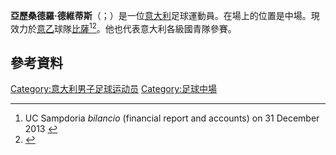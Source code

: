 {{noteTA
|G1=Football
|G2=意甲
}}
{{Infobox football biography
| name                = Alessandro De Vitis
| image               = 
| caption             = 
| fullname            = 
| birth_date          = {{birth date and age|1992|2|15|df=y}}
| birth_place         = [[意大利|意大利]][[皮亚琴察|皮亚琴察]]
| currentclub         = [[比薩1909足球會|比薩]]
| clubnumber          = 30
| height              = 1.84m<ref>{{cite web |url=http://www.footballdatabase.eu/football.joueurs.alessandro.de-vitis.80796.en.html |title=Alessandro De Vitis |work=FootballDatabase.eu |publisher=Footballdatabase.eu |accessdate=20 July 2012 |archive-date=2017-12-28 |archive-url=https://web.archive.org/web/20171228232421/http://www.footballdatabase.eu/football.joueurs.alessandro.de-vitis.80796.en.html |dead-url=no }}</ref>
| position            = 中場
| youthyears1 = 2006–2009 | youthclubs1 = [[佛罗伦萨足球俱乐部|費倫天拿]]
| youthyears2 = 2009–2011 | youthclubs2 = [[帕爾馬足球會|帕爾馬]]
| years1      = 2011–2013 | caps1  = 0  | goals1  = 0 | clubs1  = [[帕爾馬足球會|帕爾馬]]
| years2      = 2011–2012 | caps2  = 24 | goals2  = 2 | clubs2  = → [[摩德纳足球俱乐部|摩德納]] (loan)
| years3      = 2012–2013 | caps3  = 27 | goals3  = 2 | clubs3  = → [[帕多瓦足球俱樂部|帕多瓦]] (loan)
| years4      = 2013–2017 | caps4  = 0  | goals4  = 0 | clubs4  = [[桑普多利亚足球俱乐部|森多利亞]]
| years5      = 2013–2014 | caps5  = 8  | goals5  = 0 | clubs5  = → [[卡比1909足球會|卡比]] (loan) 
| years6      = 2015–2016 | caps6  = 20 | goals6  = 0 | clubs6  = → [[史帕爾2013|史帕爾]] (loan) 
| years7      = 2016–2017 | caps7  = 28 | goals7  = 2 | clubs7  = → [[勒天拿體育會|勒天拿]] (loan) 
| years8      = 2017–     | caps8  =  104 | goals8  = 9 | clubs8 = [[比薩1909足球會|比薩]]
| nationalyears1 = 2006–2008 |nationalteam1 = 意大利U16 |nationalcaps1 = 7  |nationalgoals1 = 0
| nationalyears2 = 2008–2009 |nationalteam2 = 意大利U17 |nationalcaps2 = 20 |nationalgoals2 = 2
| nationalyears3 = 2009–2010 |nationalteam3 = 意大利U18 |nationalcaps3 = 7  |nationalgoals3 = 0
| nationalyears4 = 2010–2011 |nationalteam4 = 意大利U19 |nationalcaps4 = 9  |nationalgoals4 = 5
| nationalyears5 = 2011–2012 |nationalteam5 = 意大利U20 |nationalcaps5 = 3  |nationalgoals5 = 1
| pcupdate = 7 November 2021
| ntupdate = 
}}

'''亞歷桑德羅·德維蒂斯'''（{{lang-it|Alessandro De Vitis}}；{{bd|1992年|2月15日}}）是一位[[意大利|意大利]]足球運動員。在場上的位置是中場。現效力於[[意乙|意乙]]球隊[[比薩1909足球會|比薩]]<ref>UC Sampdoria ''bilancio'' (financial report and accounts) on 31 December 2013 {{it icon}}</ref><ref>{{cite news|url=http://fcparma.com/news/ufficiale-dalla-sampdoria-arriva-a-titolo-definitivo-gianni-munari?lang=it|title=Ufficiale: dalla Sampdoria arriva a titolo definitivo Gianni Munari|date=31 July 2013|accessdate=16 June 2014|publisher=Parma FC|language=it|deadurl=yes|archiveurl=https://web.archive.org/web/20150215130218/http://fcparma.com/news/ufficiale-dalla-sampdoria-arriva-a-titolo-definitivo-gianni-munari?lang=it|archivedate=2015年2月15日}}</ref>。他也代表意大利各級國青隊參賽。

==參考資料==
{{Reflist}}

{{比薩球員名單}}

{{DEFAULTSORT:De Vitis, Alessandro}}
[[Category:意大利男子足球运动员|Category:意大利男子足球运动员]]
[[Category:足球中場|Category:足球中場]]
